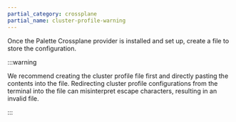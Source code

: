 ```yaml
---
partial_category: crossplane
partial_name: cluster-profile-warning
---
```


Once the Palette Crossplane provider is installed and set up, create a file to store the
<VersionedLink text="cluster profile" url="/profiles/cluster-profiles" /> configuration.

:::warning

We recommend creating the cluster profile file first and directly pasting the contents into the file. Redirecting
cluster profile configurations from the terminal into the file can misinterpret escape characters, resulting in an
invalid file.

:::